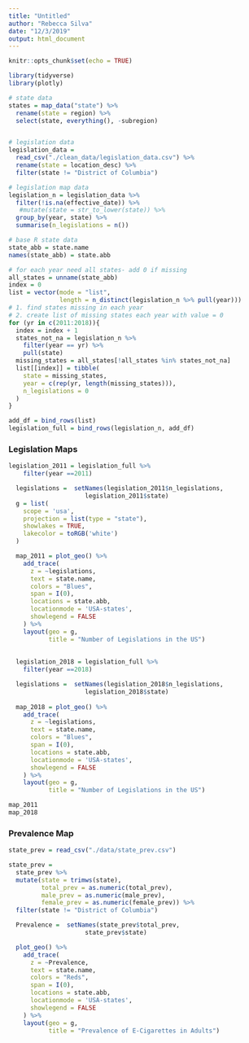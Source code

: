 ```yaml
---
title: "Untitled"
author: "Rebecca Silva"
date: "12/3/2019"
output: html_document
---
```


```r
knitr::opts_chunk$set(echo = TRUE)

library(tidyverse)
library(plotly)
```

```r
# state data
states = map_data("state") %>% 
  rename(state = region) %>% 
  select(state, everything(), -subregion)


# legislation data
legislation_data = 
  read_csv("./clean_data/legislation_data.csv") %>% 
  rename(state = location_desc) %>% 
  filter(state != "District of Columbia")
```



```r
# legislation map data
legislation_n = legislation_data %>% 
  filter(!is.na(effective_date)) %>% 
   #mutate(state = str_to_lower(state)) %>% 
  group_by(year, state) %>% 
  summarise(n_legislations = n()) 

# base R state data 
state_abb = state.name
names(state_abb) = state.abb

# for each year need all states- add 0 if missing
all_states = unname(state_abb)
index = 0
list = vector(mode = "list", 
              length = n_distinct(legislation_n %>% pull(year)))
# 1. find states missing in each year
# 2. create list of missing states each year with value = 0
for (yr in c(2011:2018)){
  index = index + 1
  states_not_na = legislation_n %>% 
    filter(year == yr) %>% 
    pull(state)
  missing_states = all_states[!all_states %in% states_not_na]
  list[[index]] = tibble(
    state = missing_states, 
    year = c(rep(yr, length(missing_states))),  
    n_legislations = 0
  )
}

add_df = bind_rows(list)
legislation_full = bind_rows(legislation_n, add_df)
```

### Legislation Maps 

```r

legislation_2011 = legislation_full %>% 
    filter(year ==2011)

  legislations =  setNames(legislation_2011$n_legislations,
                     legislation_2011$state)
  g = list(
    scope = 'usa',
    projection = list(type = "state"),
    showlakes = TRUE,
    lakecolor = toRGB('white')
  )

  map_2011 = plot_geo() %>%
    add_trace(
      z = ~legislations, 
      text = state.name, 
      colors = "Blues", 
      span = I(0),
      locations = state.abb, 
      locationmode = 'USA-states',
      showlegend = FALSE
    ) %>%
    layout(geo = g, 
           title = "Number of Legislations in the US")
  
  
  legislation_2018 = legislation_full %>% 
    filter(year ==2018)

  legislations =  setNames(legislation_2018$n_legislations,
                     legislation_2018$state)
  
  map_2018 = plot_geo() %>%
    add_trace(
      z = ~legislations, 
      text = state.name, 
      colors = "Blues", 
      span = I(0),
      locations = state.abb, 
      locationmode = 'USA-states',
      showlegend = FALSE
    ) %>%
    layout(geo = g, 
           title = "Number of Legislations in the US")

```


```r
map_2011
map_2018 
```


### Prevalence Map

```r
state_prev = read_csv("./data/state_prev.csv")

state_prev = 
  state_prev %>% 
  mutate(state = trimws(state), 
         total_prev = as.numeric(total_prev), 
         male_prev = as.numeric(male_prev), 
         female_prev = as.numeric(female_prev)) %>% 
  filter(state != "District of Columbia")

  Prevalence =  setNames(state_prev$total_prev,
                     state_prev$state)

  plot_geo() %>%
    add_trace(
      z = ~Prevalence, 
      text = state.name, 
      colors = "Reds", 
      span = I(0),
      locations = state.abb, 
      locationmode = 'USA-states',
      showlegend = FALSE
    ) %>%
    layout(geo = g, 
           title = "Prevalence of E-Cigarettes in Adults")

```

